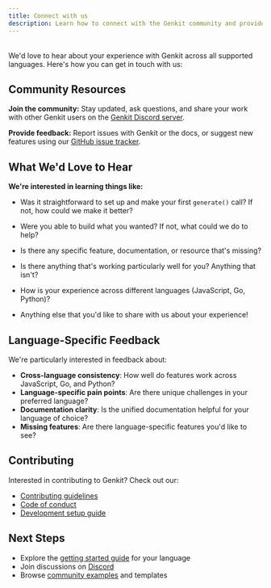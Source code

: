 ```yaml
---
title: Connect with us
description: Learn how to connect with the Genkit community and provide feedback on your experience across JavaScript, Go, and Python, including Discord and GitHub resources.
---
```



<div style="display: flex; justify-content: flex-end; align-items: center; gap: 1rem; margin: 1rem 0 1rem 0;">
  <CopyMarkdownButton />
</div>

We'd love to hear about your experience with Genkit across all supported languages. Here's how you can get in touch with us:

## Community Resources

**Join the community:** Stay updated, ask questions, and share your work with other Genkit users on the [Genkit Discord server](https://discord.gg/qXt5zzQKpc).

**Provide feedback:** Report issues with Genkit or the docs, or suggest new features using our [GitHub issue tracker](https://github.com/firebase/genkit/issues).

## What We'd Love to Hear

**We're interested in learning things like:**

- Was it straightforward to set up and make your first `generate()` call? If not, how could we make it better?

- Were you able to build what you wanted? If not, what could we do to help?

- Is there any specific feature, documentation, or resource that's missing?

- Is there anything that's working particularly well for you? Anything that isn't?

- How is your experience across different languages (JavaScript, Go, Python)?

- Anything else that you'd like to share with us about your experience!

## Language-Specific Feedback

We're particularly interested in feedback about:

- **Cross-language consistency**: How well do features work across JavaScript, Go, and Python?
- **Language-specific pain points**: Are there unique challenges in your preferred language?
- **Documentation clarity**: Is the unified documentation helpful for your language of choice?
- **Missing features**: Are there language-specific features you'd like to see?

## Contributing

Interested in contributing to Genkit? Check out our:

- [Contributing guidelines](https://github.com/firebase/genkit/blob/main/CONTRIBUTING.md)
- [Code of conduct](https://github.com/firebase/genkit/blob/main/CODE_OF_CONDUCT.md)
- [Development setup guide](https://github.com/firebase/genkit/blob/main/docs/DEVELOPMENT.md)

## Next Steps

- Explore the [getting started guide](/docs/get-started) for your language
- Join discussions on [Discord](https://discord.gg/qXt5zzQKpc)
- Browse [community examples](https://github.com/firebase/genkit/tree/main/samples) and templates

